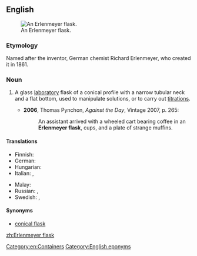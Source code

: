 ==English==
{{wikipedia}}
[[File:Erlenmeyer flask hg.jpg|thumb|An Erlenmeyer flask.]]

===Etymology===
Named after the inventor, German chemist Richard Erlenmeyer, who created it in 1861.

===Noun===
{{en-noun|head=[[w:Richard August Carl Emil Erlenmeyer|Erlenmeyer]] [[flask]]}}

# {{context|chemistry|lang=en}} A glass [[laboratory]] flask of a conical profile with a narrow tubular neck and a flat bottom, used to manipulate solutions, or to carry out [[titration]]s.
#* '''2006''', Thomas Pynchon, ''Against the Day'', Vintage 2007, p. 265:
#*: An assistant arrived with a wheeled cart bearing coffee in an '''Erlenmeyer flask''', cups, and a plate of strange muffins.

====Translations====
{{trans-top|conical laboratory flask}}
* Finnish: {{t|fi|erlenmeyerkolvi}}
* German: {{t|de|Erlenmeyerkolben|m}}
* Hungarian: {{t|hu|Erlenmeyer-lombik}}
* Italian: {{t+|it|beuta|f}}, {{t|it|matraccio di Erlenmeyer|m}}
{{trans-mid}}
* Malay: {{t|ms|kelalang kon}}
* Russian: {{t|ru|ко́лба Э́рленме́йера|f}}, {{t|ru|кони́ческая ко́лба|f}}
* Swedish: {{t|sv|E-kolv|c}}, {{t|sv|Erlenmeyerkolv|c}}
{{trans-bottom}}

====Synonyms====
* [[conical flask]]

[[Category:en:Containers]]
[[Category:English eponyms]]

[[zh:Erlenmeyer flask]]